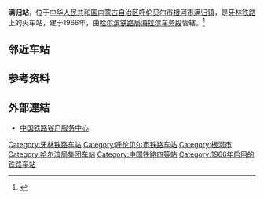 {{Refimprove|time=2019-03-29T23:29:33+00:00}}
{{noteTA
|1=zh-cn:始发车次; zh-hk:列車班次;
|2=zh-cn:车次; zh-hk:班次;
}}
{{Infobox China railway station
|车站名称 = 满归站
|图片 = MANGUI Station Building.jpg
|车站名称拼音 = Mangui
|英文名称 = Mangui Railway Station
|车站代码 = 58421<ref>{{cite book|title=中华人民共和国铁路车站代码（GB/T 10302-2010）|publisher=中国标准出版社|year=2010|isbn=155066140495|ignore-isbn-error=true|pages=24}}</ref>
|电报码 = MHX
|拼音码 = MGU
|车站地址 = [[内蒙古自治区|内蒙古自治区]][[呼伦贝尔市|呼伦贝尔市]][[根河市|根河市]][[满归镇|满归镇]]
|坐标 = {{coord|52.034924|N|122.067333|E|display=inline,title}}
|归属 = [[哈尔滨铁路局|哈尔滨铁路局]][[海拉尔车务段|海拉尔车务段]]
|线路 = [[牙林铁路|牙林铁路]]
|车站等级 = [[四等站_(中铁)|四等站]]
}}
'''满归站'''，位于[[中华人民共和国|中华人民共和国]][[内蒙古自治区|内蒙古自治区]][[呼伦贝尔市|呼伦贝尔市]][[根河市|根河市]][[满归镇|满归镇]]，是[[牙林铁路|牙林铁路]]上的火车站，建于1966年，由[[哈尔滨铁路局|哈尔滨铁路局]][[海拉尔车务段|海拉尔车务段]]管辖。<ref>{{Cite web |url=http://search.huochepiao.com/huochezhan/jieshao/2241.htm |title=满归火车站介绍 |access-date=2020-02-03 |archive-date=2020-02-20 |archive-url=https://web.archive.org/web/20200220151414/http://search.huochepiao.com/huochezhan/jieshao/2241.htm |dead-url=no }}</ref>

==邻近车站==
{{start rail box|[[File:China_Railways.svg|16px]] [[中国铁路|中国铁路]]}}
{{s-inop|[[阿乌尼站|阿乌尼站]]|{{站|牙克石}}方向}}
{{s-line|[[牙林铁路|牙林铁路]]<br />← 14km 满归站 {{0}}{{0}}{{0}}{{0}} {{0}}{{0}}}}
{{terminus}}
{{end box}}

==参考资料==
{{reflist}}
==外部連結==
* [http://www.12306.cn/mormhweb/ 中国铁路客户服务中心] {{Wayback|url=http://www.12306.cn/mormhweb/ |date=20180205163941 }}
{{铁路车站小作品}}
{{内蒙古小作品}}
{{牙林铁路}}
[[Category:牙林铁路车站|Category:牙林铁路车站]]
[[Category:呼伦贝尔市铁路车站|Category:呼伦贝尔市铁路车站]]
[[Category:根河市|Category:根河市]]
[[Category:哈尔滨局集团车站|Category:哈尔滨局集团车站]]
[[Category:中国铁路四等站|Category:中国铁路四等站]]
[[Category:1966年启用的铁路车站|Category:1966年启用的铁路车站]]